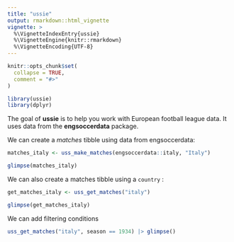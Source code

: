 ```yaml
---
title: "ussie"
output: rmarkdown::html_vignette
vignette: >
  %\VignetteIndexEntry{ussie}
  %\VignetteEngine{knitr::rmarkdown}
  %\VignetteEncoding{UTF-8}
---
```


```r
knitr::opts_chunk$set(
  collapse = TRUE,
  comment = "#>"
)
```

```r
library(ussie)
library(dplyr)
```

The goal of **ussie** is to help you work with European football league data.
It uses data from the **engsoccerdata** package.

We can create a *matches* tibble using data from engsoccerdata:


``` r
matches_italy <- uss_make_matches(engsoccerdata::italy, "Italy")

glimpse(matches_italy)

```

We can also create a matches tibble using a `country` :

``` r
get_matches_italy <- uss_get_matches("italy")

glimpse(get_matches_italy)

```

We can add filtering conditions

``` r

uss_get_matches("italy", season == 1934) |> glimpse()

```

